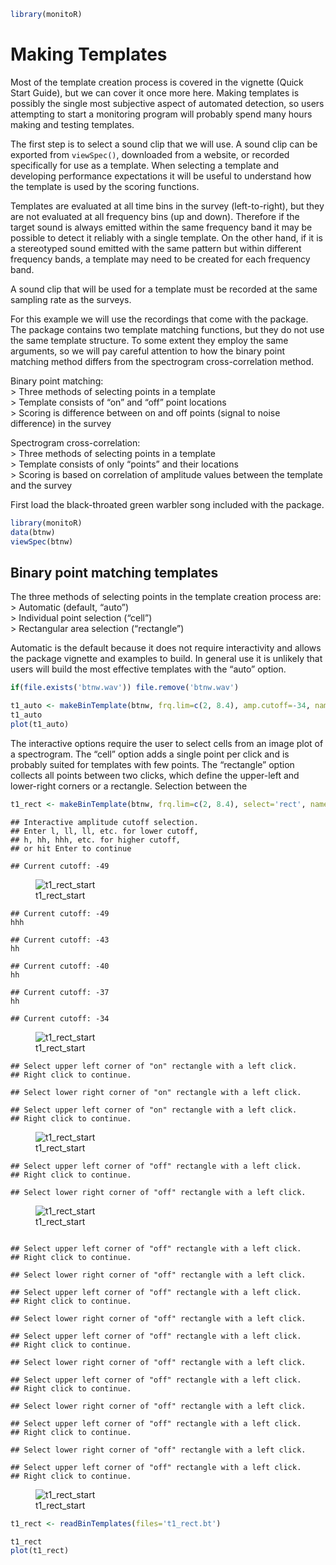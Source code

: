 ```r
library(monitoR)
```

# Making Templates
Most of the template creation process is covered in the vignette (Quick Start Guide), but we can cover it once more here. Making templates is possibly the single most subjective aspect of automated detection, so users attempting to start a monitoring program will probably spend many hours making and testing templates.  

The first step is to select a sound clip that we will use. A sound clip can be exported from `viewSpec()`, downloaded from a website, or recorded specifically for use as a template. When selecting a template and developing performance expectations it will be useful to understand how the template is used by the scoring functions.  

Templates are evaluated at all time bins in the survey (left-to-right), but they are not evaluated at all frequency bins (up and down). Therefore if the target sound is always emitted within the same frequency band it may be possible to detect it reliably with a single template. On the other hand, if it is a stereotyped sound emitted with the same pattern but within different frequency bands, a template may need to be created for each frequency band.  

A sound clip that will be used for a template must be recorded at the same sampling rate as the surveys.  

For this example we will use the recordings that come with the package. The package contains two template matching functions, but they do not use the same template structure. To some extent they employ the same arguments, so we will pay careful attention to how the binary point matching method differs from the spectrogram cross-correlation method.  

Binary point matching:  
  > Three methods of selecting points in a template  
  > Template consists of "on" and "off" point locations  
  > Scoring is difference between on and off points (signal to noise difference) in the survey  
  
Spectrogram cross-correlation:  
  > Three methods of selecting points in a template  
  > Template consists of only "points" and their locations  
  > Scoring is based on correlation of amplitude values between the template and the survey  

First load the black-throated green warbler song included with the package.  
```r
library(monitoR)
data(btnw)
viewSpec(btnw)
```

## Binary point matching templates
The three methods of selecting points in the template creation process are:  
  > Automatic (default, "auto")  
  > Individual point selection ("cell")  
  > Rectangular area selection ("rectangle")  
  
Automatic is the default because it does not require interactivity and allows the package vignette and examples to build. In general use it is unlikely that users will build the most effective templates with the "auto" option.  

```r
if(file.exists('btnw.wav')) file.remove('btnw.wav')
```
```r
t1_auto <- makeBinTemplate(btnw, frq.lim=c(2, 8.4), amp.cutoff=-34, name='t1_auto', write.wav=TRUE)
t1_auto
plot(t1_auto)
```

The interactive options require the user to select cells from an image plot of a spectrogram. The "cell" option adds a single point per click and is probably suited for templates with few points. The "rectangle" option collects all points between two clicks, which define the upper-left and lower-right corners or a rectangle. Selection between the 

```r
t1_rect <- makeBinTemplate(btnw, frq.lim=c(2, 8.4), select='rect', name='t1_rect', write.wav=TRUE)
```
```
## Interactive amplitude cutoff selection.
## Enter l, ll, ll, etc. for lower cutoff, 
## h, hh, hhh, etc. for higher cutoff, 
## or hit Enter to continue

## Current cutoff: -49
```
![t1_rect_start](img/t1_rect_start.png)

```
## Current cutoff: -49
hhh

## Current cutoff: -43
hh

## Current cutoff: -40
hh

## Current cutoff: -37
hh

## Current cutoff: -34
```
![t1_rect_start](img/t1_rect_setAmp.png)


```
## Select upper left corner of "on" rectangle with a left click.
## Right click to continue.

## Select lower right corner of "on" rectangle with a left click.

## Select upper left corner of "on" rectangle with a left click.
## Right click to continue.
```
![t1_rect_start](img/t1_rect_onSel.png)

```
## Select upper left corner of "off" rectangle with a left click.
## Right click to continue.

## Select lower right corner of "off" rectangle with a left click.
```
![t1_rect_start](img/t1_rect_off1.png)

```

## Select upper left corner of "off" rectangle with a left click.
## Right click to continue.

## Select lower right corner of "off" rectangle with a left click.

## Select upper left corner of "off" rectangle with a left click.
## Right click to continue.

## Select lower right corner of "off" rectangle with a left click.

## Select upper left corner of "off" rectangle with a left click.
## Right click to continue.

## Select lower right corner of "off" rectangle with a left click.

## Select upper left corner of "off" rectangle with a left click.
## Right click to continue.

## Select lower right corner of "off" rectangle with a left click.

## Select upper left corner of "off" rectangle with a left click.
## Right click to continue.

## Select lower right corner of "off" rectangle with a left click.

## Select upper left corner of "off" rectangle with a left click.
## Right click to continue.
```
![t1_rect_start](img/t1_rect_off2.png)

```r
t1_rect <- readBinTemplates(files='t1_rect.bt')
```
```r
t1_rect
plot(t1_rect)
```




























